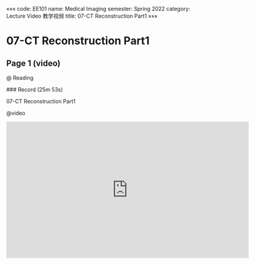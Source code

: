«««
code: EE101
name: Medical Imaging
semester: Spring 2022
category: Lecture Video 教学视频
title: 07-CT Reconstruction Part1
»»»

# 07-CT Reconstruction Part1

## Page 1 (video)

@ Reading

<div class="markdown-body">
### Record (25m 53s)

07-CT Reconstruction Part1
</div>

@video

<iframe src="https://sbbrisk.com/e/0dks8k9l1j7h.html" frameborder=0 marginwidth=0 marginheight=0 scrolling=no width=640 height=360 allowfullscreen></iframe>
